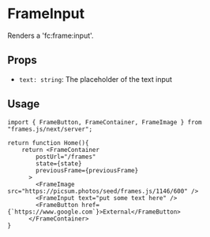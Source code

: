 # FrameInput

Renders a 'fc:frame:input'.

## Props

- `text: string`: The placeholder of the text input

## Usage


```tsx [./app/page.tsx]
import { FrameButton, FrameContainer, FrameImage } from "frames.js/next/server";

return function Home(){
    return <FrameContainer
        postUrl="/frames"
        state={state}
        previousFrame={previousFrame}
      >
        <FrameImage src="https://picsum.photos/seed/frames.js/1146/600" />
        <FrameInput text="put some text here" />
        <FrameButton href={`https://www.google.com`}>External</FrameButton>
      </FrameContainer>
}
```